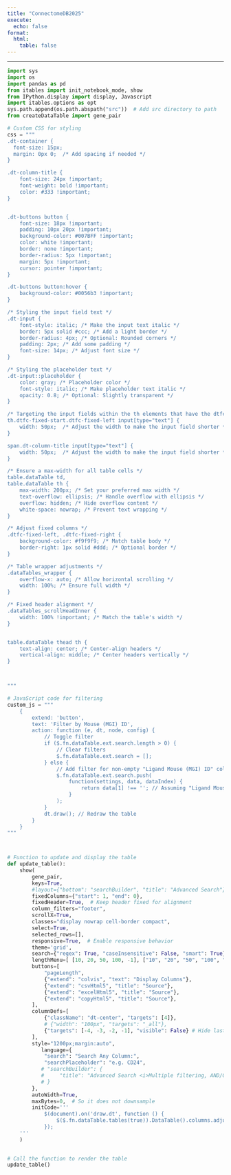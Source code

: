 ```yaml
---
title: "ConnectomeDB2025"
execute:
  echo: false
format:
  html:
    table: false
---
```


***

```python
import sys
import os
import pandas as pd
from itables import init_notebook_mode, show
from IPython.display import display, Javascript
import itables.options as opt
sys.path.append(os.path.abspath("src"))  # Add src directory to path
from createDataTable import gene_pair

# Custom CSS for styling
css = """
.dt-container {
  font-size: 15px;
  margin: 0px 0;  /* Add spacing if needed */
}

.dt-column-title {
    font-size: 24px !important;
    font-weight: bold !important; 
    color: #333 !important;
}


.dt-buttons button {
    font-size: 18px !important;
    padding: 10px 20px !important;
    background-color: #007BFF !important;
    color: white !important;
    border: none !important;
    border-radius: 5px !important;
    margin: 5px !important;
    cursor: pointer !important;
}

.dt-buttons button:hover {
    background-color: #0056b3 !important;
}

/* Styling the input field text */
.dt-input {
    font-style: italic; /* Make the input text italic */
    border: 5px solid #ccc; /* Add a light border */
    border-radius: 4px; /* Optional: Rounded corners */
    padding: 2px; /* Add some padding */
    font-size: 14px; /* Adjust font size */
}

/* Styling the placeholder text */
.dt-input::placeholder {
    color: gray; /* Placeholder color */
    font-style: italic; /* Make placeholder text italic */
    opacity: 0.8; /* Optional: Slightly transparent */
}

/* Targeting the input fields within the th elements that have the dtfc-fixed-start and dtfc-fixed-left classes */
th.dtfc-fixed-start.dtfc-fixed-left input[type="text"] {
    width: 50px;  /* Adjust the width to make the input field shorter */
}

span.dt-column-title input[type="text"] {
    width: 50px;  /* Adjust the width to make the input field shorter */
}

/* Ensure a max-width for all table cells */
table.dataTable td,
table.dataTable th {
    max-width: 200px; /* Set your preferred max width */
    text-overflow: ellipsis; /* Handle overflow with ellipsis */
    overflow: hidden; /* Hide overflow content */
    white-space: nowrap; /* Prevent text wrapping */
}

/* Adjust fixed columns */
.dtfc-fixed-left, .dtfc-fixed-right {
    background-color: #f9f9f9; /* Match table body */
    border-right: 1px solid #ddd; /* Optional border */
}

/* Table wrapper adjustments */
.dataTables_wrapper {
    overflow-x: auto; /* Allow horizontal scrolling */
    width: 100%; /* Ensure full width */
}

/* Fixed header alignment */
.dataTables_scrollHeadInner {
    width: 100% !important; /* Match the table's width */
}


table.dataTable thead th {
    text-align: center; /* Center-align headers */
    vertical-align: middle; /* Center headers vertically */
}



"""

# JavaScript code for filtering
custom_js = """
    {
        extend: 'button',
        text: 'Filter by Mouse (MGI) ID',
        action: function (e, dt, node, config) {
            // Toggle filter
            if ($.fn.dataTable.ext.search.length > 0) {
                // Clear filters
                $.fn.dataTable.ext.search = [];
            } else {
                // Add filter for non-empty "Ligand Mouse (MGI) ID" column
                $.fn.dataTable.ext.search.push(
                    function(settings, data, dataIndex) {
                        return data[1] !== ''; // Assuming "Ligand Mouse (MGI) ID" is column index 1
                    }
                );
            }
            dt.draw(); // Redraw the table
        }
    }
"""



# Function to update and display the table
def update_table():
    show(
        gene_pair,
        keys=True,
        #layout={"bottom": "searchBuilder", "title": "Advanced Search"},
        fixedColumns={"start": 1, "end": 0},
        fixedHeader=True,  # Keep header fixed for alignment
        column_filters="footer", 
        scrollX=True,
        classes="display nowrap cell-border compact",
        select=True,
        selected_rows=[],
        responsive=True,  # Enable responsive behavior
        theme='grid',
        search={"regex": True, "caseInsensitive": False, "smart": True},
        lengthMenu=[ [10, 20, 50, 100, -1], ["10", "20", "50", "100", "All"] ],
        buttons=[
            "pageLength",  
            {"extend": "colvis", "text": "Display Columns"},
            {"extend": "csvHtml5", "title": "Source"},
            {"extend": "excelHtml5", "title": "Source"},
            {"extend": "copyHtml5", "title": "Source"},
        ],
        columnDefs=[
            {"className": "dt-center", "targets": [4]}, 
            # {"width": "100px", "targets": "_all"},
            {"targets": [-4, -3, -2, -1], "visible": False} # Hide last two columns by default
        ],
        style="1200px;margin:auto",
           language={
            "search": "Search Any Column:",
            "searchPlaceholder": "e.g. CD24",
           # "searchBuilder": {
           #     "title": "Advanced Search <i>Multiple filtering, AND/OR condition</i>" 
           # }
        }, 
        autoWidth=True,
        maxBytes=0,  # So it does not downsample
        initCode='''
            $(document).on('draw.dt', function () {
                $($.fn.dataTable.tables(true)).DataTable().columns.adjust();
            });
    '''
    )
      

# Call the function to render the table
update_table()
```

